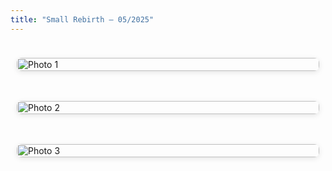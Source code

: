 ```yaml
---
title: "Small Rebirth – 05/2025"
---
```



<div style="display: grid; grid-template-columns: repeat(auto-fit, minmax(250px, 1fr)); gap: 20px; padding: 10px;">

  <a href="small_1.jpg" target="_blank" style="display: block; border-radius: 8px; overflow: hidden; box-shadow: 0 2px 8px rgba(0,0,0,0.1); transition: transform 0.2s;">
    <img src="small_1.jpg" alt="Photo 1" style="width: 100%; height: auto; display: block;">
  </a>

  <a href="small_2.jpg" target="_blank" style="display: block; border-radius: 8px; overflow: hidden; box-shadow: 0 2px 8px rgba(0,0,0,0.1); transition: transform 0.2s;">
    <img src="small_2.jpg" alt="Photo 2" style="width: 100%; height: auto; display: block;">
  </a>

  <a href="small_bar.jpg" target="_blank" style="display: block; border-radius: 8px; overflow: hidden; box-shadow: 0 2px 8px rgba(0,0,0,0.1); transition: transform 0.2s;">
    <img src="small_bar.jpg" alt="Photo 3" style="width: 100%; height: auto; display: block;">
  </a>

</div>
